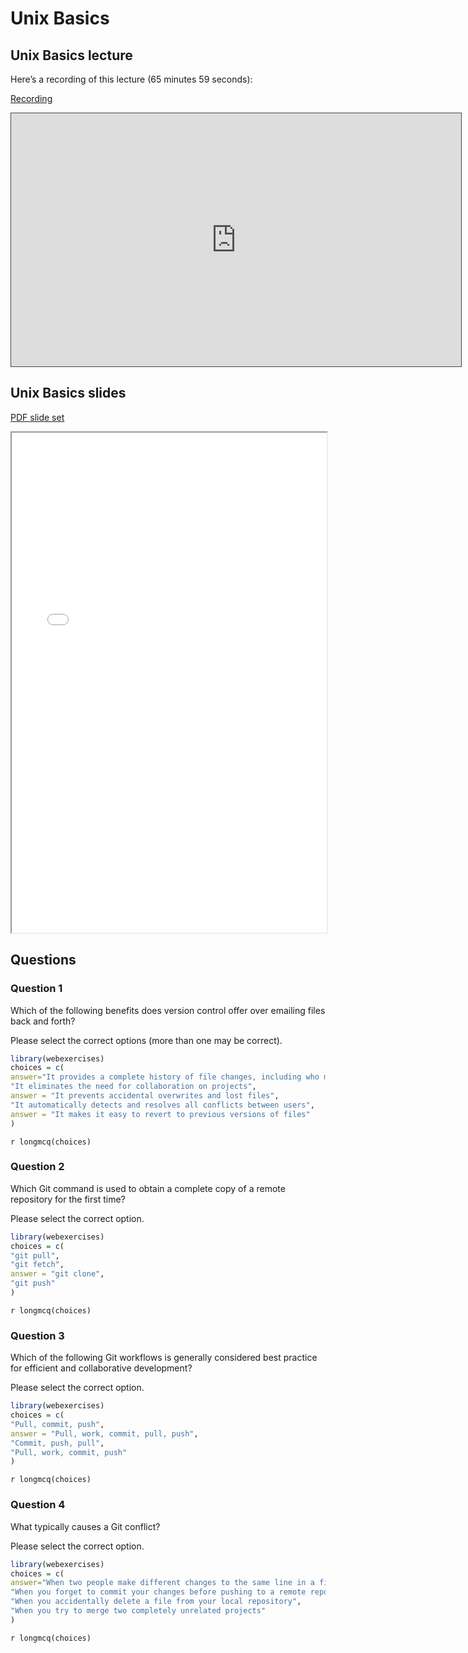 # Unix Basics

## Unix Basics lecture

Here's a recording of this lecture (65 minutes 59 seconds):

[Recording](https://pitt.hosted.panopto.com/Panopto/Pages/Viewer.aspx?id=be9b3b4e-aaaf-4f26-8a34-b1f2011fd167){.external target="_blank"}

<iframe credentialless src="https://pitt.hosted.panopto.com/Panopto/Pages/Viewer.aspx?id=be9b3b4e-aaaf-4f26-8a34-b1f2011fd167&amp;autoplay=false&amp;offerviewer=true&amp;showtitle=true&amp;showbrand=true&amp;captions=true&amp;interactivity=all" height="405" width="720" style="border: 1px solid #464646;" allowfullscreen allow="autoplay">

</iframe>

## Unix Basics slides

[PDF slide set](pdfs/unix_basics.pdf){target="_blank"}

<iframe width="100%" height="800" src="pdfs/unix_basics.pdf">
</iframe>

## Questions

### Question 1

Which of the following benefits does version control offer over emailing files back and forth?

Please select the correct options (more than one may be correct). 

```r
library(webexercises)
choices = c(
answer="It provides a complete history of file changes, including who made them and when",
"It eliminates the need for collaboration on projects",
answer = "It prevents accidental overwrites and lost files",
"It automatically detects and resolves all conflicts between users",
answer = "It makes it easy to revert to previous versions of files"
)
```

`r longmcq(choices)`

### Question 2

Which Git command is used to obtain a complete copy of a remote repository for the first time?

Please select the correct option. 

```r
library(webexercises)
choices = c(
"git pull",
"git fetch",
answer = "git clone",
"git push"
)
```

`r longmcq(choices)`

 

### Question 3

Which of the following Git workflows is generally considered best practice for efficient and collaborative development?

Please select the correct option.  

```r
library(webexercises)
choices = c(
"Pull, commit, push",
answer = "Pull, work, commit, pull, push",
"Commit, push, pull",
"Pull, work, commit, push"
)
```

`r longmcq(choices)`


### Question 4

What typically causes a Git conflict?

Please select the correct option.  

```r
library(webexercises)
choices = c(
answer="When two people make different changes to the same line in a file",
"When you forget to commit your changes before pushing to a remote repository",
"When you accidentally delete a file from your local repository",
"When you try to merge two completely unrelated projects"
)
```

`r longmcq(choices)`

